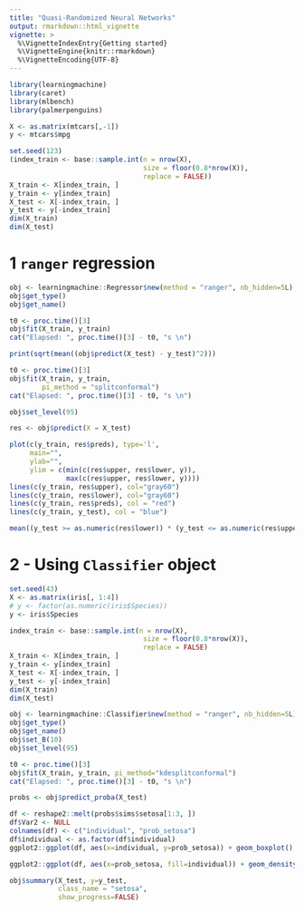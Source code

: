 ```yaml
---
title: "Quasi-Randomized Neural Networks"
output: rmarkdown::html_vignette
vignette: >
  %\VignetteIndexEntry{Getting started}
  %\VignetteEngine{knitr::rmarkdown}
  %\VignetteEncoding{UTF-8}
---
```


```r
library(learningmachine)
library(caret)
library(mlbench)
library(palmerpenguins)
```

```r
X <- as.matrix(mtcars[,-1])
y <- mtcars$mpg
```

```r
set.seed(123)
(index_train <- base::sample.int(n = nrow(X),
                                 size = floor(0.8*nrow(X)),
                                 replace = FALSE))
X_train <- X[index_train, ]
y_train <- y[index_train]
X_test <- X[-index_train, ]
y_test <- y[-index_train]
dim(X_train)
dim(X_test)
```

# 1 `ranger` regression

```r
obj <- learningmachine::Regressor$new(method = "ranger", nb_hidden=5L)
obj$get_type()
obj$get_name()
```

```r
t0 <- proc.time()[3]
obj$fit(X_train, y_train)
cat("Elapsed: ", proc.time()[3] - t0, "s \n")
```

```r
print(sqrt(mean((obj$predict(X_test) - y_test)^2)))
```

```r
t0 <- proc.time()[3]
obj$fit(X_train, y_train,  
        pi_method = "splitconformal")
cat("Elapsed: ", proc.time()[3] - t0, "s \n")

obj$set_level(95)

res <- obj$predict(X = X_test)

plot(c(y_train, res$preds), type='l',
     main="",
     ylab="",
     ylim = c(min(c(res$upper, res$lower, y)),
              max(c(res$upper, res$lower, y))))
lines(c(y_train, res$upper), col="gray60")
lines(c(y_train, res$lower), col="gray60")
lines(c(y_train, res$preds), col = "red")
lines(c(y_train, y_test), col = "blue")

mean((y_test >= as.numeric(res$lower)) * (y_test <= as.numeric(res$upper)))
```

# 2 - Using `Classifier` object

```r
set.seed(43)
X <- as.matrix(iris[, 1:4])
# y <- factor(as.numeric(iris$Species))
y <- iris$Species

index_train <- base::sample.int(n = nrow(X),
                                 size = floor(0.8*nrow(X)),
                                 replace = FALSE)
X_train <- X[index_train, ]
y_train <- y[index_train]
X_test <- X[-index_train, ]
y_test <- y[-index_train]
dim(X_train)
dim(X_test)

obj <- learningmachine::Classifier$new(method = "ranger", nb_hidden=5L)
obj$get_type()
obj$get_name()
obj$set_B(10)
obj$set_level(95)

t0 <- proc.time()[3]
obj$fit(X_train, y_train, pi_method="kdesplitconformal")
cat("Elapsed: ", proc.time()[3] - t0, "s \n")

probs <- obj$predict_proba(X_test)
```

```r
df <- reshape2::melt(probs$sims$setosa[1:3, ])
df$Var2 <- NULL 
colnames(df) <- c("individual", "prob_setosa")
df$individual <- as.factor(df$individual)
ggplot2::ggplot(df, aes(x=individual, y=prob_setosa)) + geom_boxplot() + coord_flip()
```

```r
ggplot2::ggplot(df, aes(x=prob_setosa, fill=individual)) + geom_density(alpha=.3)
```

```r
obj$summary(X_test, y=y_test, 
            class_name = "setosa",
            show_progress=FALSE)
```

